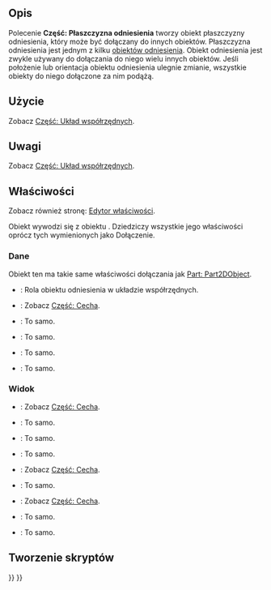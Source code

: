<languages/>

{{Docnav/pl
|[[Part_CoordinateSystem/pl|Część: Układ współrzędnych]]
|[[Part_DatumLine/pl|Część: Linia odniesienia]]
|[[Std_Base/pl|Std: Narzędzia standardowe]]
|IconL=Part_CoordinateSystem.svg
|IconR=Part_DatumLine.svg
|IconC=Freecad.svg
}}

{{GuiCommand/pl
|Name=Part DatumPlane
|Name/pl=Część: Płaszczyzna odniesienia
|Workbenches=Wszystkie
|Version=1.1
|SeeAlso=[[Part_CoordinateSystem/pl|Część: Układ współrzędnych]], [[Part_DatumLine/pl|Część: Linia odniesienia]], [[Part_DatumPoint/pl|Część: Punkt odniesienia]]
}}

<span id="Description"></span>
==Opis==

Polecenie '''Część: Płaszczyzna odniesienia''' tworzy obiekt płaszczyzny odniesienia, który może być dołączany do innych obiektów. Płaszczyzna odniesienia jest jednym z kilku [[Std_Base/pl#Utwórz_geometrie_odniesienia|obiektów odniesienia]]. Obiekt odniesienia jest zwykle używany do dołączania do niego wielu innych obiektów. Jeśli położenie lub orientacja obiektu odniesienia ulegnie zmianie, wszystkie obiekty do niego dołączone za nim podążą.

<span id="Usage"></span>
==Użycie==

Zobacz [[Part_CoordinateSystem/pl#Użycie|Część: Układ współrzędnych]].

<span id="Notes"></span>
==Uwagi==

Zobacz [[Part_CoordinateSystem/pl#Uwagi|Część: Układ współrzędnych]].

<span id="Properties"></span>
==Właściwości==

Zobacz również stronę: [[Property_editor/pl|Edytor właściwości]].

Obiekt {{Incode|Part::DatumPlane}} wywodzi się z obiektu {{Incode|App::Plane}}. Dziedziczy wszystkie jego właściwości oprócz tych wymienionych jako Dołączenie.

<span id="Data"></span>
===Dane===

{{Properties_Title|Dołączenie}}

Obiekt ten ma takie same właściwości dołączania jak [[Part_Part2DObject/pl#Dane|Part: Part2DObject]].

{{Properties_Title|Podstawowe}}

* {{PropertyData|Rola|String}}: Rola obiektu odniesienia w układzie współrzędnych.
* {{PropertyData|Umiejscowienie|Placement}}: Zobacz [[Part_Feature/pl#Dane|Część: Cecha]].
* {{PropertyData|Etykieta|String}}: To samo.
* {{PropertyData|Etykieta2|String|hidden}}: To samo.
* {{PropertyData|Silnik wyrażeń|ExpressionEngine|hidden}}: To samo.
* {{PropertyData|Widoczność|Bool|hidden}}: To samo.

<span id="View"></span>
===Widok===

{{Properties_Title|Opcje wyświetlania}}

* {{PropertyView|Ramka otaczająca|Bool}}: Zobacz [[Part_Feature/pl#Widok|Część: Cecha]].
* {{PropertyView|Tryb wyświetlania|Enumeration}}: To samo.
* {{PropertyView|Pokaż w drzewie|Bool}}: To samo.
* {{PropertyView|Widoczność|Bool}}: To samo.

{{Properties_Title|Styl obiektu}}

* {{PropertyView|Wygląd kształtu|MaterialList}}: Zobacz [[Part_Feature/pl#Widok|Część: Cecha]].
* {{PropertyView|Przezroczystość|Percent}}: To samo.

{{Properties_Title|Wybór}}

* {{PropertyView|Na wierzchu gdy wybrane|Enumeration}}: Zobacz [[Part_Feature/pl#Widok|Część: Cecha]].
* {{PropertyView|Wybieralne|Bool}}: To samo.
* {{PropertyView|Styl wybierania|Enumeration}}: To samo.

<span id="Scripting"></span>
==Tworzenie skryptów==

{{Code|code=
import FreeCAD as App

doc = App.newDocument()
obj = doc.addObject("Part::DatumPlane", "DatumPlane")
doc.recompute()
}}


{{Docnav/pl
|[[Part_CoordinateSystem/pl|Część: Układ współrzędnych]]
|[[Part_DatumLine/pl|Część: Linia odniesienia]]
|[[Std_Base/pl|Std: Narzędzia standardowe]]
|IconL=Part_CoordinateSystem.svg
|IconR=Part_DatumLine.svg
|IconC=Freecad.svg
}}

{{Std_Base_navi{{#translation:}}}}
{{Userdocnavi{{#translation:}}}}